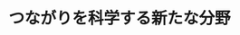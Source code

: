 ﻿---
title: "つながりを科学する新たな分野"
category: "工学院"
vol: "69"
interviewee: "藤田 政之"
url: ""
tags: []
pdf: "69-3-fujita.pdf"
career: ""
preface: "インターネットに代表されるように、私たちの 身の回りにある多くのものは互いに何らかのつな がりを持っている。だが、今までの科学はものに 注目することが多く、その間にあるつながりに注 目することは少なかった。 藤田研究室では、つながりの中でも群れの中に おける動物の個体同士のつながりに注目し、協調 制御という制御を研究している。また、視覚は動 物にとって重要な役割を果たしていることから、 カメラで得られる光学情報を用いた制御の研究も 行っている。"
---
